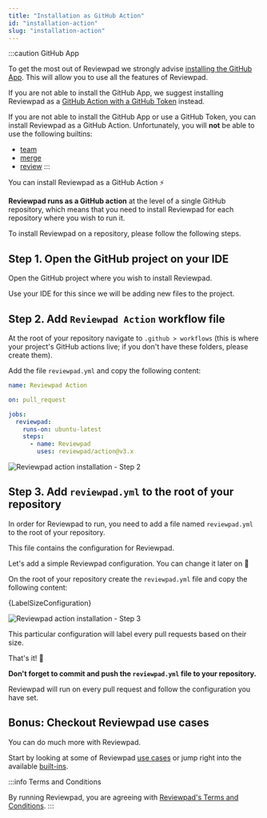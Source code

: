 ```yaml
---
title: "Installation as GitHub Action"
id: "installation-action"
slug: "installation-action"
---
```



:::caution GitHub App

To get the most out of Reviewpad we strongly advise [installing the GitHub App](/getting-started/installation). This will allow you to use all the features of Reviewpad.

If you are not able to install the GitHub App, we suggest installing Reviewpad as a [GitHub Action with a GitHub Token](/getting-started/installation-action-tokenized) instead.

If you are not able to install the GitHub App or use a GitHub Token, you can install Reviewpad as a GitHub Action. Unfortunately, you will **not** be able to use the following builtins:
* [team](/guides/built-ins#team)
* [merge](/guides/built-ins#merge)
* [review](/guides/built-ins#review)
:::

You can install Reviewpad as a GitHub Action :zap:

**Reviewpad runs as a GitHub action** at the level of a single GitHub repository, which means that you need to install Reviewpad for each repository where you wish to run it.

To install Reviewpad on a repository, please follow the following steps.

## Step 1. Open the GitHub project on your IDE

Open the GitHub project where you wish to install Reviewpad.

Use your IDE for this since we will be adding new files to the project.

## Step 2. Add `Reviewpad Action` workflow file

At the root of your repository navigate to `.github > workflows` (this is where your project's GitHub actions live; if you don't have these folders, please create them).

Add the file `reviewpad.yml` and copy the following content:

```yaml
name: Reviewpad Action

on: pull_request

jobs:
  reviewpad:
    runs-on: ubuntu-latest
    steps:
      - name: Reviewpad
        uses: reviewpad/action@v3.x
```

![Reviewpad action installation - Step 2](/img/installation-action/step2.gif)

## Step 3. Add `reviewpad.yml` to the root of your repository

In order for Reviewpad to run, you need to add a file named `reviewpad.yml` to the root of your repository.

This file contains the configuration for Reviewpad.

Let's add a simple Reviewpad configuration. You can change it later on :muscle:

On the root of your repository create the `reviewpad.yml` file and copy the following content:

<CodeBlock language="yml">{LabelSizeConfiguration}</CodeBlock>

![Reviewpad action installation - Step 3](/img/installation-action/step3.gif)

This particular configuration will label every pull requests based on their size.

That's it! :tada:

**Don't forget to commit and push the `reviewpad.yml` file to your repository.**

Reviewpad will run on every pull request and follow the configuration you have set.

## Bonus: Checkout Reviewpad use cases

You can do much more with Reviewpad.

Start by looking at some of Reviewpad [use cases](/use-cases) or jump right into the available [built-ins](/guides/built-ins).

:::info Terms and Conditions

By running Reviewpad, you are agreeing with [Reviewpad's Terms and Conditions](https://reviewpad.com/terms-and-conditions/).
:::

